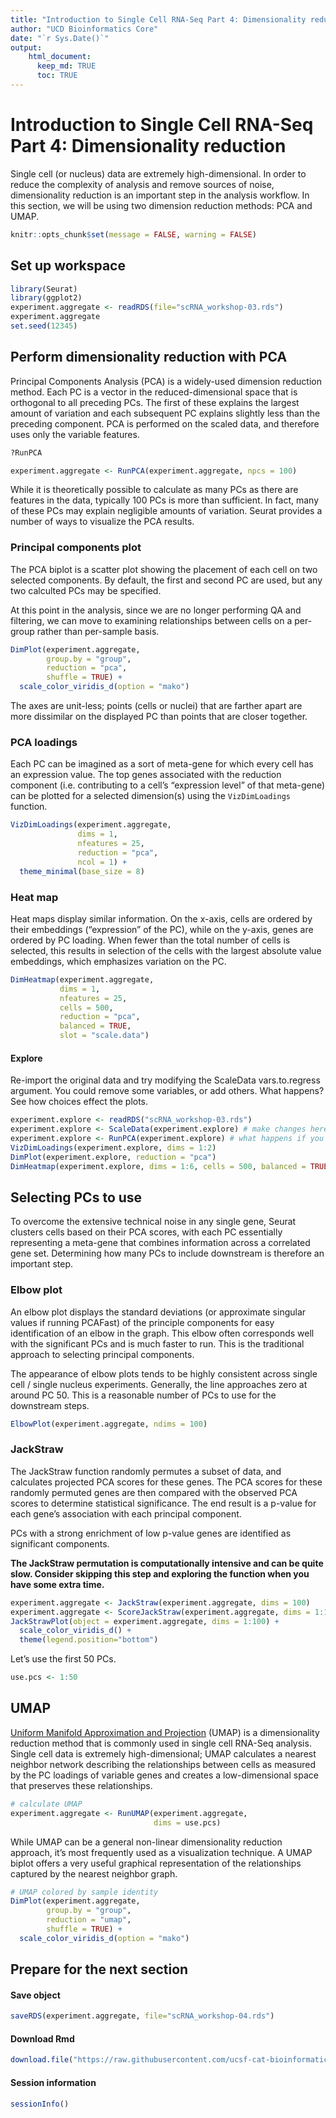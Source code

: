 ---
title: "Introduction to Single Cell RNA-Seq Part 4: Dimensionality reduction"
author: "UCD Bioinformatics Core"
date: "`r Sys.Date()`"
output:
    html_document:
      keep_md: TRUE
      toc: TRUE
---

# Introduction to Single Cell RNA-Seq Part 4: Dimensionality reduction
Single cell (or nucleus) data are extremely high-dimensional. In order to reduce the complexity of analysis and remove sources of noise, dimensionality reduction is an important step in the analysis workflow. In this section, we will be using two dimension reduction methods: PCA and UMAP.
```{r setup, include=FALSE}
knitr::opts_chunk$set(message = FALSE, warning = FALSE)
```

## Set up workspace
```{r workspace}
library(Seurat)
library(ggplot2)
experiment.aggregate <- readRDS(file="scRNA_workshop-03.rds")
experiment.aggregate
set.seed(12345)
```

## Perform dimensionality reduction with PCA
Principal Components Analysis (PCA) is a widely-used dimension reduction method. Each PC is a vector in the reduced-dimensional space that is orthogonal to all preceding PCs. The first of these explains the largest amount of variation and each subsequent PC explains slightly less than the preceding component. PCA is performed on the scaled data, and therefore uses only the variable features. 
```{r pca_help, eval=FALSE}
?RunPCA
```

```{r pca}
experiment.aggregate <- RunPCA(experiment.aggregate, npcs = 100)
```

While it is theoretically possible to calculate as many PCs as there are features in the data, typically 100 PCs is more than sufficient. In fact, many of these PCs may explain negligible amounts of variation. Seurat provides a number of ways to visualize the PCA results.

### Principal components plot
The PCA biplot is a scatter plot showing the placement of each cell on two selected components. By default, the first and second PC are used, but any two calculted PCs may be specified.

At this point in the analysis, since we are no longer performing QA and filtering, we can move to examining relationships between cells on a per-group rather than per-sample basis.
```{r plot_pca}
DimPlot(experiment.aggregate,
        group.by = "group",
        reduction = "pca",
        shuffle = TRUE) +
  scale_color_viridis_d(option = "mako")
```

The axes are unit-less; points (cells or nuclei) that are farther apart are more dissimilar on the displayed PC than points that are closer together.

### PCA loadings
Each PC can be imagined as a sort of meta-gene for which every cell has an expression value. The top genes associated with the reduction component (i.e. contributing to a cell's "expression level" of that meta-gene) can be plotted for a selected dimension(s) using the `VizDimLoadings` function.
```{r viz_pca}
VizDimLoadings(experiment.aggregate,
               dims = 1,
               nfeatures = 25,
               reduction = "pca",
               ncol = 1) +
  theme_minimal(base_size = 8)
```

### Heat map
Heat maps display similar information. On the x-axis, cells are ordered by their embeddings ("expression" of the PC), while on the y-axis, genes are ordered by PC loading. When fewer than the total number of cells is selected, this results in selection of the cells with the largest absolute value embeddings, which emphasizes variation on the PC.
```{r heatmap_pca}
DimHeatmap(experiment.aggregate,
           dims = 1,
           nfeatures = 25,
           cells = 500,
           reduction = "pca",
           balanced = TRUE,
           slot = "scale.data")
```

#### Explore
Re-import the original data and try modifying the ScaleData vars.to.regress argument. You could remove some variables, or add others. What happens? See how choices effect the plots.
```{r explore, eval=FALSE}
experiment.explore <- readRDS("scRNA_workshop-03.rds")
experiment.explore <- ScaleData(experiment.explore) # make changes here to explore the data
experiment.explore <- RunPCA(experiment.explore) # what happens if you adjust npcs?
VizDimLoadings(experiment.explore, dims = 1:2)
DimPlot(experiment.explore, reduction = "pca")
DimHeatmap(experiment.explore, dims = 1:6, cells = 500, balanced = TRUE) # adjust parameters
```

## Selecting PCs to use
To overcome the extensive technical noise in any single gene, Seurat clusters cells based on their PCA scores, with each PC essentially representing a meta-gene that combines information across a correlated gene set. Determining how many PCs to include downstream is therefore an important step.

### Elbow plot
An elbow plot displays the standard deviations (or approximate singular values if running PCAFast) of the principle components for easy identification of an elbow in the graph. This elbow often corresponds well with the significant PCs and is much faster to run.  This is the traditional approach to selecting principal components.

The appearance of elbow plots tends to be highly consistent across single cell / single nucleus experiments. Generally, the line approaches zero at around PC 50. This is a reasonable number of PCs to use for the downstream steps.
```{r elbow}
ElbowPlot(experiment.aggregate, ndims = 100)
```

### JackStraw
The JackStraw function randomly permutes a subset of data, and calculates projected PCA scores for these genes. The PCA scores for these randomly permuted genes are then compared with the observed PCA scores to determine statistical significance. The end result is a p-value for each gene's association with each principal component.

PCs with a strong enrichment of low p-value genes are identified as significant components.

**The JackStraw permutation is computationally intensive and can be quite slow. Consider skipping this step and exploring the function when you have some extra time.**
```{r jackstraw, eval=FALSE}
experiment.aggregate <- JackStraw(experiment.aggregate, dims = 100)
experiment.aggregate <- ScoreJackStraw(experiment.aggregate, dims = 1:100)
JackStrawPlot(object = experiment.aggregate, dims = 1:100) +
  scale_color_viridis_d() +
  theme(legend.position="bottom")
```

Let's use the first 50 PCs.

```{r use.pcs}
use.pcs <- 1:50
```

## UMAP
[Uniform Manifold Approximation and Projection](https://arxiv.org/pdf/1802.03426v3.pdf) (UMAP) is a dimensionality reduction method that is commonly used in single cell RNA-Seq analysis. Single cell data is extremely high-dimensional; UMAP calculates a nearest neighbor network describing the relationships between cells as measured by the PC loadings of variable genes and creates a low-dimensional space that preserves these relationships.
```{r UMAP}
# calculate UMAP
experiment.aggregate <- RunUMAP(experiment.aggregate,
                                dims = use.pcs)
```

While UMAP can be a general non-linear dimensionality reduction approach, it's most frequently used as a visualization technique. A UMAP biplot offers a very useful graphical representation of the relationships captured by the nearest neighbor graph.

```{r}
# UMAP colored by sample identity
DimPlot(experiment.aggregate,
        group.by = "group",
        reduction = "umap",
        shuffle = TRUE) +
  scale_color_viridis_d(option = "mako")
```

## Prepare for the next section

#### Save object
```{r saveRDS}
saveRDS(experiment.aggregate, file="scRNA_workshop-04.rds")
```

#### Download Rmd
```{r download_Rmd, eval=TRUE}
download.file("https://raw.githubusercontent.com/ucsf-cat-bioinformatics/2023-December-Single-Cell-RNA-Seq-Analysis/main/data_analysis/05-clustering_celltype.Rmd", "05-clustering_celltype.Rmd")
```

#### Session information
```{r session_info}
sessionInfo()
```
